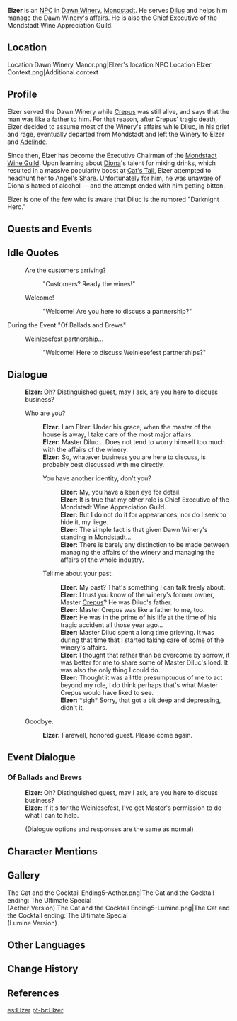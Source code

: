 {{Meta
<!-- REMOVE THIS TEMPLATE AFTER ADDING MISSING INFO -->
|missing_NPC_profile  = yes
}}
{{Character Infobox
|image            = NPC Elzer.png
|voiceJP          = [http://amuleto.jp/talents/福間竣兵.html Fukuma Shunpei ({{ja|福間竣兵}})]<ref>Twitter: [https://twitter.com/fkmshunp/status/1387324905310461952 JP VA Self Announcement]</ref>
|region           = Mondstadt
|affiliation      = Dawn Winery
|affiliation2     = Mondstadt Wine Guild
|title            = Executive Chairman, Mondstadt Wine Guild
|type             = NPC
}}
'''Elzer''' is an [[NPC]] in [[Dawn Winery]], [[Mondstadt]]. He serves [[Diluc]] and helps him manage the Dawn Winery's affairs. He is also the Chief Executive of the Mondstadt Wine Appreciation Guild.

==Location==
<gallery>
Location Dawn Winery Manor.png|Elzer's location
NPC Location Elzer Context.png|Additional context
</gallery>

==Profile==
Elzer served the Dawn Winery while [[Crepus]] was still alive, and says that the man was like a father to him. For that reason, after Crepus' tragic death, Elzer decided to assume most of the Winery's affairs while Diluc, in his grief and rage, eventually departed from Mondstadt and left the Winery to Elzer and [[Adelinde]].

Since then, Elzer has become the Executive Chairman of the [[Mondstadt Wine Guild]]. Upon learning about [[Diona]]'s talent for mixing drinks, which resulted in a massive popularity boost at [[Cat's Tail]], Elzer attempted to headhunt her to [[Angel's Share]]. Unfortunately for him, he was unaware of Diona's hatred of alcohol &mdash; and the attempt ended with him getting bitten.

Elzer is one of the few who is aware that Diluc is the rumored "Darknight Hero."
<!--
===Personality===
''(To be added.)''

===Appearance===
''(To be added.)''
-->
==Quests and Events==
{{Quests and Events}}

==Idle Quotes==
{{Dialogue start}}
: {{DIcon|Idle}} Are the customers arriving?
:: {{A|VO Elzer 01.ogg}} "Customers? Ready the wines!"
: {{DIcon|Idle}} Welcome!
:: {{A|VO Elzer 02.ogg}} "Welcome! Are you here to discuss a partnership?"
{{Dialogue end}}

;During the Event "Of Ballads and Brews"
{{Dialogue start}}
: {{DIcon|Idle}} Weinlesefest partnership...
:: {{A|VO Elzer Of Ballads and Brews 01.ogg}} "Welcome! Here to discuss Weinlesefest partnerships?"
{{Dialogue end}}

==Dialogue==
{{Dialogue start}}
:'''Elzer:''' Oh? Distinguished guest, may I ask, are you here to discuss business?
:{{DIcon}} Who are you?
::'''Elzer:''' I am Elzer. Under his grace, when the master of the house is away, I take care of the most major affairs.
::'''Elzer:''' Master Diluc... Does not tend to worry himself too much with the affairs of the winery.
::'''Elzer:''' So, whatever business you are here to discuss, is probably best discussed with me directly.
::{{DIcon}} You have another identity, don't you?
:::'''Elzer:''' My, you have a keen eye for detail.
:::'''Elzer:''' It is true that my other role is Chief Executive of the Mondstadt Wine Appreciation Guild.
:::'''Elzer:''' But I do not do it for appearances, nor do I seek to hide it, my liege.
:::'''Elzer:''' The simple fact is that given Dawn Winery's standing in Mondstadt...
:::'''Elzer:''' There is barely any distinction to be made between managing the affairs of the winery and managing the affairs of the whole industry.
::{{DIcon}} Tell me about your past.
:::'''Elzer:''' My past? That's something I can talk freely about.
:::'''Elzer:''' I trust you know of the winery's former owner, Master [[Crepus]]? He was Diluc's father.
:::'''Elzer:''' Master Crepus was like a father to me, too.
:::'''Elzer:''' He was in the prime of his life at the time of his tragic accident all those year ago...
:::'''Elzer:''' Master Diluc spent a long time grieving. It was during that time that I started taking care of some of the winery's affairs.
:::'''Elzer:''' I thought that rather than be overcome by sorrow, it was better for me to share some of Master Diluc's load. It was also the only thing I could do.
:::'''Elzer:''' Thought it was a little presumptuous of me to act beyond my role, I do think perhaps that's what Master Crepus would have liked to see.
:::'''Elzer:''' *sigh* Sorry, that got a bit deep and depressing, didn't it.
:{{DIcon}} Goodbye.
::'''Elzer:''' Farewell, honored guest. Please come again.
{{Dialogue end}}

==Event Dialogue==
===Of Ballads and Brews===
{{Dialogue start}}
:'''Elzer:''' Oh? Distinguished guest, may I ask, are you here to discuss business?
:'''Elzer:''' If it's for the Weinlesefest, I've got Master's permission to do what I can to help.
:;(Dialogue options and responses are the same as normal)
{{Dialogue end}}

==Character Mentions==
{{Character Mentions}}

==Gallery==
<gallery>
The Cat and the Cocktail Ending5-Aether.png|The Cat and the Cocktail ending: The Ultimate Special<br />(Aether Version)
The Cat and the Cocktail Ending5-Lumine.png|The Cat and the Cocktail ending: The Ultimate Special<br />(Lumine Version)
</gallery>

==Other Languages==
{{Other Languages
|default_hidden = 1
|en      = Elzer
|zhs     = 埃泽
|zhs_rm  = Āizé
|zht     = 埃澤
|zht_rm  = Āizé
|ja      = エルザー
|ja_rm   = Eruzaa
|ko      = 엘저
|ko_rm   = Eljeo
|es      = Elzer
|fr      = Elzer
|ru      = Эльзер
|th      = Elzer
|vi      = Elzer
|de      = Elzer
|id      = Elzer
|pt      = Elzer
|tr      = Elzer
|it      = Elzer
}}

==Change History==
{{Change History|1.0}}

==References==
{{Reflist}}

[[es:Elzer]]
[[pt-br:Elzer]]